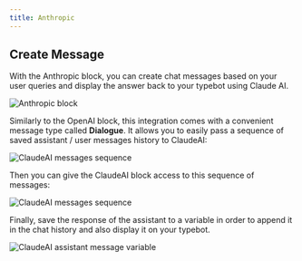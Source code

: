 ```yaml
---
title: Anthropic
---
```


## Create Message

With the Anthropic block, you can create chat messages based on your user queries and display the answer back to your typebot using Claude AI.

<Frame>
  <img
    src="/images/blocks/integrations/anthropic/overview.png"
    alt="Anthropic block"
  />
</Frame>

Similarly to the OpenAI block, this integration comes with a convenient message type called **Dialogue**. It allows you to easily pass a sequence of saved assistant / user messages history to ClaudeAI:

<Frame>
  <img
    src="/images/blocks/integrations/anthropic/append-to-history.png"
    alt="ClaudeAI messages sequence"
  />
</Frame>

Then you can give the ClaudeAI block access to this sequence of messages:

<Frame>
  <img
    src="/images/blocks/integrations/anthropic/dialogue-usage.png"
    alt="ClaudeAI messages sequence"
  />
</Frame>

Finally, save the response of the assistant to a variable in order to append it in the chat history and also display it on your typebot.

<Frame>
  <img
    src="/images/blocks/integrations/anthropic/assistant-message.png"
    alt="ClaudeAI assistant message variable"
  />
</Frame>
